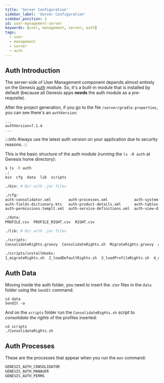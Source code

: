 ```yaml
---
title: 'Server Configuration'
sidebar_label: 'Server Configuration'
sidebar_position: 2
id: user-management-server
keywords: [user, management, server, auth]
tags:
  - user
  - management
  - server
  - auth
---
```


## Auth Introduction

The server-side of User Management component depends almost entirely on the Genesis [auth](/server/access-control/authorisation) module. So, it's a built-in module that is installed by default (because all Genesis apps **needs** the auth module as a pre-requisite).

After the project generation, if you go to the file `/server/gradle.properties`, you can see there's an `authVersion`:
```properties
...
authVersion=7.1.4
...
```
:::info
Always use the latest auth version on your application due to security reasons.
:::

This is the basic structure of the auth module (running the `ls -R auth` at Genesis home directory):
```bash
$ ls -R auth
.:
bin  cfg  data  lib  scripts

./bin: # Dir with .jar files

./cfg:
auth-consolidator.xml        auth-processes.xml            auth-system-definition.kts  onelogin.saml.properties
auth-fields-dictionary.kts   auth-product-details.xml      auth-tables-dictionary.kts
auth-permissions.templt.xml  auth-service-definitions.xml  auth-view-dictionary.kts

./data:
PROFILE.csv  PROFILE_RIGHT.csv  RIGHT.csv

./lib: # Dir with .jar files

./scripts:
ConsolidateRights.groovy  ConsolidateRights.sh  MigrateRights.groovy  auth-preferences.kts  installHooks

./scripts/installHooks:
1_migrateRights.sh  2_loadDefaultRights.sh  3_loadProfileRights.sh  4_dropUserSession.sh
```

## Auth Data

Moving inside the auth folder, you need to insert the .csv files in the `data` folder using the `SendIt` command:
```shell
cd data
SendIt -a
```

And on the `scripts` folder run the `ConsolidateRights.sh` script to _consolidate the rights_ of the profiles inserted:
```shell
cd scripts
./ConsolidateRights.sh
```

## Auth Processes

These are the processes that appear when you run the `mon` command:
```bash
GENESIS_AUTH_CONSOLIDATOR
GENESIS_AUTH_MANAGER
GENESIS_AUTH_PERMS
```